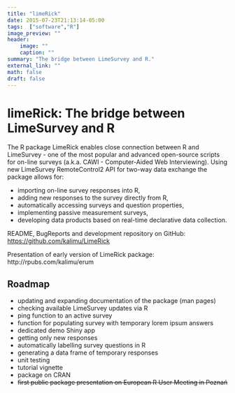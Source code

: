 ```yaml
---
title: "limeRick"
date: 2015-07-23T21:13:14-05:00
tags:  ["software","R"]
image_preview: ""
header: 
    image: ""
    caption: ""
summary: "The bridge between LimeSurvey and R."
external_link: ""
math: false
draft: false
---
```


# limeRick: The bridge between LimeSurvey and R

The R package LimeRick enables close connection between R and LimeSurvey - one of the most popular and advanced open-source scripts for on-line surveys (a.k.a. CAWI - Computer-Aided Web Interviewing). Using new LimeSurvey RemoteControl2 API for two-way data exchange the package allows for:

* importing on-line survey responses into R,
* adding new responses to the survey directly from R,
* automatically accessing surveys and question properties,
* implementing passive measurement surveys,
* developing data products based on real-time declarative data collection.

README, BugReports and development repository on GitHub:
<a href="https://github.com/kalimu/LimeRick">https://github.com/kalimu/LimeRick</a>

Presentation of early version of LimeRick package: http://rpubs.com/kalimu/erum

## Roadmap

* updating and expanding documentation of the package (man pages)
* checking available LimeSurvey updates via R
* ping function to an active survey
* function for populating survey with temporary lorem ipsum answers
* dedicated demo Shiny app
* getting only new responses
* automatically labelling survey questions in R
* generating a data frame of temporary responses
* unit testing
* tutorial vignette
* package on CRAN
* ~~first public package presentation on European R User Meeting in Poznań~~
